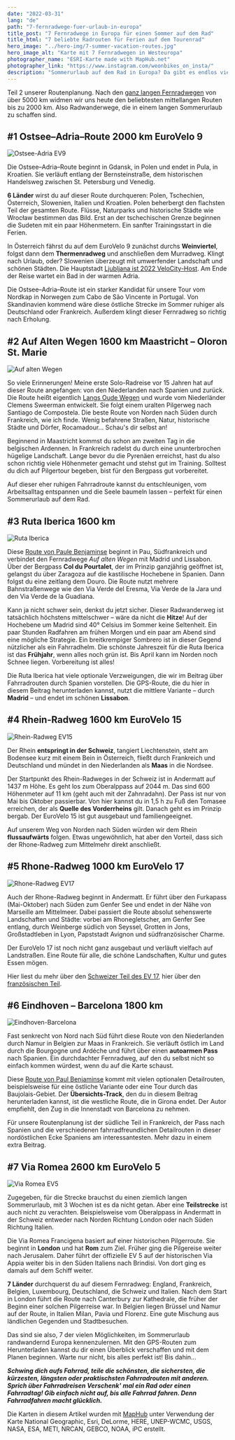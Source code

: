 ```yaml
---
date: "2022-03-31"
lang: "de"
path: "7-fernradwege-fuer-urlaub-in-europa"
title_post: "7 Fernradwege in Europa für einen Sommer auf dem Rad"
title_html: "7 beliebte Radrouten für Ferien auf dem Tourenrad"
hero_image: "../hero-img/7-summer-vacation-routes.jpg"
hero_image_alt: "Karte mit 7 Fernradwegen in Westeuropa"
photographer_name: "ESRI-Karte made with MapHub.net"
photographer_link: "https://www.instagram.com/weonbikes_on_insta/"
description: "Sommerurlaub auf dem Rad in Europa? Da gibt es endlos viele Möglichkeiten. Hier lernst du 7 sehr beliebte Radfernwege mit GPS-Daten zum Herunterladen kennen."
---
```



Teil 2 unserer Routenplanung. Nach den [ganz langen Fernradwegen](https://weonbikes.com/blog/7-radwanderwege-in-europa-nord-sued/) von über 5000 km widmen wir uns heute den beliebtesten mittellangen Routen bis zu 2000 km. Also Radwanderwege, die in einem langen Sommerurlaub zu schaffen sind.

<SevenRoutesDownload link="https://drive.google.com/drive/folders/1DxlsSu0MWAGoVi_AGRZ8youXCGLd-ad5?usp=sharing" />

## #1 Ostsee–Adria–Route 2000 km EuroVelo 9

![Ostsee-Adria EV9](../img/Baltic-Adriatic-EV9.jpg)

Die Ostsee–Adria–Route beginnt in Gdansk, in Polen und endet in Pula, in Kroatien. Sie verläuft entlang der Bernsteinstraße, dem historischen Handelsweg zwischen St. Petersburg und Venedig.

**6 Länder** wirst du auf dieser Route durchqueren: Polen, Tschechien, Österreich, Slowenien, Italien und Kroatien. Polen beherbergt den flachsten Teil der gesamten Route. Flüsse, Naturparks und historische Städte wie Wrocław bestimmen das Bild. Erst an der tschechischen Grenze beginnen die Sudeten mit ein paar Höhenmetern. Ein sanfter Trainingsstart in die Ferien.

In Österreich fährst du auf dem EuroVelo 9 zunächst durchs **Weinviertel**, folgst dann dem **Thermenradweg** und anschließen dem Murradweg. Klingt nach Urlaub, oder? Slowenien überzeugt mit umwerfender Landschaft und schönen Städten. Die Hauptstadt [Ljubljana ist 2022 VeloCity-Host](https://www.velo-city2022.com/en/). Am Ende der Reise wartet ein Bad in der warmen Adria.

Die Ostsee–Adria–Route ist ein starker Kandidat für unsere Tour vom Nordkap in Norwegen zum Cabo de São Vincente in Portugal. Von Skandinavien kommend wäre diese östliche Strecke im Sommer ruhiger als Deutschland oder Frankreich. Außerdem klingt dieser Fernradweg so richtig nach Erholung.

## #2 Auf Alten Wegen 1600 km Maastricht – Oloron St. Marie

![Auf alten Wegen](../img/Oude-Wegen.jpg)

So viele Erinnerungen! Meine erste Solo-Radreise vor 15 Jahren hat auf dieser Route angefangen: von den Niederlanden nach Spanien und zurück. Die Route heißt eigentlich [Langs Oude Wegen](https://www.europafietsers.nl/fietsroutes/langs-oude-wegen-en-pelgrimssteden/) und wurde vom Niederländer Clemens Sweerman entwickelt. Sie folgt einem uralten Pilgerweg nach Santiago de Compostela. Die beste Route von Norden nach Süden durch Frankreich, wie ich finde. Wenig befahrene Straßen, Natur, historische Städte und Dörfer, Rocamadour... Schau's dir selbst an!

Beginnend in Maastricht kommst du schon am zweiten Tag in die belgischen Ardennen. In Frankreich radelst du durch eine ununterbrochen hügelige Landschaft. Lange bevor du die Pyrenäen erreichst, hast du also schon richtig viele Höhenmeter gemacht und stehst gut im Training. Solltest du dich auf Pilgertour begeben, bist für den Bergpass gut vorbereitet.

Auf dieser eher ruhigen Fahrradroute kannst du entschleunigen, vom Arbeitsalltag entspannen und die Seele baumeln lassen – perfekt für einen Sommerurlaub auf dem Rad.

## #3 Ruta Iberica 1600 km

![Ruta Iberica](../img/Ruta-Iberica.jpg)

Diese [Route von Paule Benjaminse](https://www.europafietsers.nl/fietsroutes/fietsen-naar-barcelona/) beginnt in Pau, Südfrankreich und verbindet den Fernradwege _Auf alten Wegen_ mit Madrid und Lissabon. Über der Bergpass **Col du Pourtalet**, der im Prinzip ganzjährig geöffnet ist, gelangst du über Zaragoza auf die kastilische Hochebene in Spanien. Dann folgst du eine zeitlang dem Douro. Die Route nutzt mehrere Bahnstraßenwege wie den Via Verde del Eresma, Via Verde de la Jara und den Via Verde de la Guadiana.

Kann ja nicht schwer sein, denkst du jetzt sicher. Dieser Radwanderweg ist tatsächlich höchstens mittelschwer – wäre da nicht die **Hitze**! Auf der Hochebene um Madrid sind 40° Celsius im Sommer keine Seltenheit. Ein paar Stunden Radfahren am frühen Morgen und ein paar am Abend sind eine mögliche Strategie. Ein breitkrempiger Sombrero ist in dieser Gegend nützlicher als ein Fahrradhelm. Die schönste Jahreszeit für die Ruta Iberica ist das **Frühjahr**, wenn alles noch grün ist. Bis April kann im Norden noch Schnee liegen. Vorbereitung ist alles!

Die Ruta Iberica hat viele optionale Verzweigungen, die wir im Beitrag über Fahrradrouten durch Spanien vorstellen. Die GPS-Route, die du hier in diesem Beitrag herunterladen kannst, nutzt die mittlere Variante – durch **Madrid** – und endet im schönen **Lissabon**.

## #4 Rhein-Radweg 1600 km EuroVelo 15

![Rhein-Radweg EV15](../img/Rhine-Route-EV15.jpg)

Der Rhein **entspringt in der Schweiz**, tangiert Liechtenstein, steht am Bodensee kurz mit einem Bein in Österreich, fließt durch Frankreich und Deutschland und mündet in den Niederlanden als **Maas** in die Nordsee.

Der Startpunkt des Rhein-Radweges in der Schweiz ist in Andermatt auf 1437 m Höhe. Es geht los zum Oberalppass auf 2044 m. Das sind 600 Höhenmeter auf 11 km (geht auch mit der Zahnradahn). Der Pass ist nur von Mai bis Oktober passierbar. Von hier kannst du in 1,5 h zu Fuß den Tomasee erreichen, der als **Quelle des Vorderrheins** gilt. Danach geht es im Prinzip bergab. Der EuroVelo 15 ist gut ausgebaut und familiengeeignet.

Auf unserem Weg von Norden nach Süden würden wir dem Rhein **flussaufwärts** folgen. Etwas ungewöhnlich, hat aber den Vorteil, dass sich der Rhone-Radweg zum Mittelmehr direkt anschließt.

## #5 Rhone-Radweg 1000 km EuroVelo 17

![Rhone-Radweg EV17](../img/Rhone-Route-EV17.jpg)

Auch der Rhone-Radweg beginnt in Andermatt. Er führt über den Furkapass (Mai-Oktober) nach Süden zum Genfer See und endet in der Nähe von Marseille am Mittelmeer. Dabei passiert die Route absolut sehenswerte Landschaften und Städte: vorbei am Rhonegletscher, am Genfer See entlang, durch Weinberge südlich von Seyssel, Grotten in Jons, Großstadtleben in Lyon, Papststadt Avignon und südfranzösischer Charme.

Der EuroVelo 17 ist noch nicht ganz ausgebaut und verläuft vielfach auf Landstraßen. Eine Route für alle, die schöne Landschaften, Kultur und gutes Essen mögen.

Hier liest du mehr über den [Schweizer Teil des EV 17](https://www.schweizmobil.ch/de/veloland/routen-mobile-vl/nationale-routen/route-01.html), hier über den [französischen Teil](https://de.viarhona.com/radroute?etape=0017_18_ETP_A).

## #6 Eindhoven – Barcelona 1800 km

![Eindhoven-Barcelona](../img/Eindhoven-Barcelona.jpg)

Fast senkrecht von Nord nach Süd führt diese Route von den Niederlanden durch Namur in Belgien zur Maas in Frankreich. Sie verläuft östlich im Land durch die Bourgogne und Ardéche und führt über einen **autoarmen Pass** nach Spanien. Ein durchdachter Fernradweg, auf den du selbst nicht so einfach kommen würdest, wenn du auf die Karte schaust.

Diese [Route von Paul Benjaminse](https://www.europafietsers.nl/fietsroutes/fietsen-naar-barcelona/) kommt mit vielen optionalen Detailrouten, beispielsweise für eine östliche Variante oder eine Tour durch das Baujolais-Gebiet. Der **Übersichts-Track**, den du in diesem Beitrag herunterladen kannst, ist die westliche Route, die in Girona endet. Der Autor empfiehlt, den Zug in die Innenstadt von Barcelona zu nehmen.

Für unsere Routenplanung ist der südliche Teil in Frankreich, der Pass nach Spanien und die verschiedenen fahrradfreundlichen Detailrouten in dieser nordöstlichen Ecke Spaniens am interessantesten. Mehr dazu in einem extra Beitrag.

## #7 Via Romea 2600 km EuroVelo 5

![Via Romea EV5](../img/ViaRomea-EV5.jpg)

Zugegeben, für die Strecke brauchst du einen ziemlich langen Sommerurlaub, mit 3 Wochen ist es da nicht getan. Aber eine **Teilstrecke** ist auch nicht zu verachten. Beispielsweise vom Oberalppass in Andermatt in der Schweiz entweder nach Norden Richtung London oder nach Süden Richtung Italien.

Die Via Romea Francigena basiert auf einer historischen Pilgerroute. Sie beginnt in **London** und hat **Rom** zum Ziel. Früher ging die Pilgereise weiter nach Jerusalem. Daher führt der offizielle EV 5 auf der historischen Via Appia weiter bis in den Süden Italiens nach Brindisi. Von dort ging es damals auf dem Schiff weiter.

**7 Länder** durchquerst du auf diesem Fernradweg: England, Frankreich, Belgien, Luxembourg, Deutschland, die Schweiz und Italien. Nach dem Start in London führt die Route nach Canterbury zur Kathedrale, die früher der Beginn einer solchen Pilgerreise war. In Belgien liegen Brüssel und Namur auf der Route, in Italien Milan, Pavia und Florenz. Eine gute Mischung aus ländlichen Gegenden und Stadtbesuchen.

Das sind sie also, 7 der vielen Möglichkeiten, im Sommerurlaub randwandernd Europa kennenzulernen. Mit den GPS-Routen zum Herunterladen kannst du dir einen Überblick verschaffen und mit dem Planen beginnen. Warte nur nicht, bis alles perfekt ist! Bis dahin...

**_Schwing dich aufs Fahrrad, teile die schönsten, die sichersten, die kürzesten, längsten oder praktischsten Fahrradrouten mit anderen. Sprich über Fahrradreisen Verschenk' mal ein Rad oder einen Fahrradtag! Gib einfach nicht auf, bis alle Fahrrad fahren. Denn Fahrradfahren macht glücklich._**

<SevenRoutesDownload link="https://drive.google.com/drive/folders/1DxlsSu0MWAGoVi_AGRZ8youXCGLd-ad5?usp=sharing" />

Die Karten in diesem Artikel wurden mit [MapHub](https://maphub.net) unter Verwendung der Karte National Geographic, Esri, DeLorme, HERE, UNEP-WCMC, USGS, NASA, ESA, METI, NRCAN, GEBCO, NOAA, iPC erstellt.
